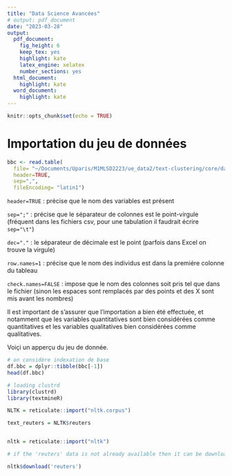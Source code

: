 ```yaml
---
title: "Data Science Avancées"
# output: pdf_document
date: "2023-03-28"
output:
  pdf_document: 
    fig_height: 6
    keep_tex: yes
    highlight: kate
    latex_engine: xelatex
    number_sections: yes
  html_document:
    highlight: kate
  word_document:
    highlight: kate
---
```


```r
knitr::opts_chunk$set(echo = TRUE)
```

# Importation du jeu de données
```r
bbc <- read.table(
  file= "~/Documents/Uparis/M1MLSD2223/ue_data2/text-clustering/core/datasets/data/bbc.csv",
  header=TRUE,
  sep=",",
  fileEncoding= "latin1")
```
```header=TRUE``` : précise que le nom des variables est présent

```sep=";"``` : précise que le séparateur de colonnes est le point-virgule (fréquent dans les fichiers csv, pour une tabulation il faudrait écrire ```sep="\t"```)

```dec="."``` : le séparateur de décimale est le point (parfois dans Excel on trouve la virgule)

```row.names=1``` : précise que le nom des individus est dans la premiére colonne du tableau

```check.names=FALSE``` : impose que le nom des colonnes soit pris tel que dans le fichier (sinon les espaces sont remplacés par des points et des X sont mis avant les nombres)


Il est important de s'assurer que l'importation a bien été effectuée, et notamment que les variables quantitatives sont bien considérées comme quantitatives et les variables qualitatives bien considérées comme qualitatives.

Voiçi un apperçu du jeu de donnée.


```r
# on considère indexation de base 
df.bbc = dplyr::tibble(bbc[-1])
head(df.bbc)
```

```r
# loading clustrd
library(clustrd)
library(textmineR)
```


```r
NLTK = reticulate::import("nltk.corpus")

text_reuters = NLTK$reuters 


nltk = reticulate::import("nltk")

# if the 'reuters' data is not already available then it can be downloaded from within R

nltk$download('reuters')
```


